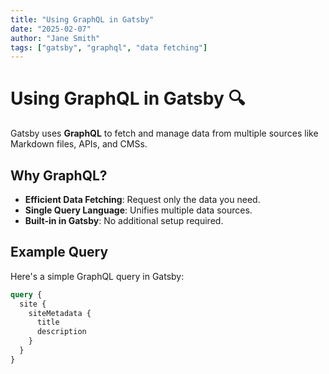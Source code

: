 ```yaml
---
title: "Using GraphQL in Gatsby"
date: "2025-02-07"
author: "Jane Smith"
tags: ["gatsby", "graphql", "data fetching"]
---
```



# Using GraphQL in Gatsby 🔍

Gatsby uses **GraphQL** to fetch and manage data from multiple sources like Markdown files, APIs, and CMSs.

## Why GraphQL?
- **Efficient Data Fetching**: Request only the data you need.
- **Single Query Language**: Unifies multiple data sources.
- **Built-in in Gatsby**: No additional setup required.

## Example Query
Here's a simple GraphQL query in Gatsby:

```graphql
query {
  site {
    siteMetadata {
      title
      description
    }
  }
}